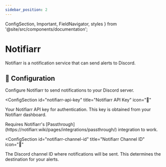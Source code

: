 ```yaml
---
sidebar_position: 2
---
```


  ConfigSection,
  Important,
  FieldNavigator,
  styles
} from '@site/src/components/documentation';

# Notifiarr

Notifiarr is a notification service that can send alerts to Discord.

<FieldNavigator />

<div className={styles.documentationPage}>

<div className={styles.section}>

<h2 className={styles.sectionTitle}>
  <span className={styles.sectionIcon}>🚀</span>
  Configuration
</h2>

<p className={styles.sectionDescription}>
  Configure Notifiarr to send notifications to your Discord server.
</p>

<ConfigSection
  id="notifiarr-api-key"
  title="Notifiarr API Key"
  icon="🔑"
>

Your Notifiarr API key for authentication. This key is obtained from your Notifiarr dashboard.

<Important>
Requires Notifiarr's [Passthrough](https://notifiarr.wiki/pages/integrations/passthrough/) integration to work.
</Important>

</ConfigSection>

<ConfigSection
  id="notifiarr-channel-id"
  title="Notifiarr Channel ID"
  icon="💬"
>

The Discord channel ID where notifications will be sent. This determines the destination for your alerts.

</ConfigSection>

</div>

</div>